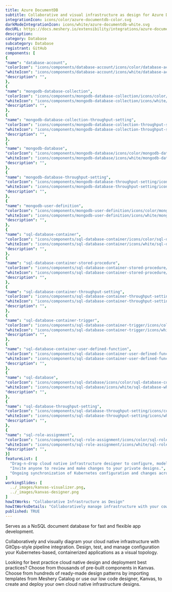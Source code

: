 ```yaml
---
title: Azure DocumentDB
subtitle: Collaborative and visual infrastructure as design for Azure DocumentDB
integrationIcon: icons/color/azure-documentdb-color.svg
darkModeIntegrationIcon: icons/white/azure-documentdb-white.svg
docURL: https://docs.meshery.io/extensibility/integrations/azure-documentdb
description: 
category: Database
subcategory: Database
registrant: GitHub
components: [
{
"name": "database-account",
"colorIcon": "icons/components/database-account/icons/color/database-account-color.svg",
"whiteIcon": "icons/components/database-account/icons/white/database-account-white.svg",
"description": "",
},
{
"name": "mongodb-database-collection",
"colorIcon": "icons/components/mongodb-database-collection/icons/color/mongodb-database-collection-color.svg",
"whiteIcon": "icons/components/mongodb-database-collection/icons/white/mongodb-database-collection-white.svg",
"description": "",
},
{
"name": "mongodb-database-collection-throughput-setting",
"colorIcon": "icons/components/mongodb-database-collection-throughput-setting/icons/color/mongodb-database-collection-throughput-setting-color.svg",
"whiteIcon": "icons/components/mongodb-database-collection-throughput-setting/icons/white/mongodb-database-collection-throughput-setting-white.svg",
"description": "",
},
{
"name": "mongodb-database",
"colorIcon": "icons/components/mongodb-database/icons/color/mongodb-database-color.svg",
"whiteIcon": "icons/components/mongodb-database/icons/white/mongodb-database-white.svg",
"description": "",
},
{
"name": "mongodb-database-throughput-setting",
"colorIcon": "icons/components/mongodb-database-throughput-setting/icons/color/mongodb-database-throughput-setting-color.svg",
"whiteIcon": "icons/components/mongodb-database-throughput-setting/icons/white/mongodb-database-throughput-setting-white.svg",
"description": "",
},
{
"name": "mongodb-user-definition",
"colorIcon": "icons/components/mongodb-user-definition/icons/color/mongodb-user-definition-color.svg",
"whiteIcon": "icons/components/mongodb-user-definition/icons/white/mongodb-user-definition-white.svg",
"description": "",
},
{
"name": "sql-database-container",
"colorIcon": "icons/components/sql-database-container/icons/color/sql-database-container-color.svg",
"whiteIcon": "icons/components/sql-database-container/icons/white/sql-database-container-white.svg",
"description": "",
},
{
"name": "sql-database-container-stored-procedure",
"colorIcon": "icons/components/sql-database-container-stored-procedure/icons/color/sql-database-container-stored-procedure-color.svg",
"whiteIcon": "icons/components/sql-database-container-stored-procedure/icons/white/sql-database-container-stored-procedure-white.svg",
"description": "",
},
{
"name": "sql-database-container-throughput-setting",
"colorIcon": "icons/components/sql-database-container-throughput-setting/icons/color/sql-database-container-throughput-setting-color.svg",
"whiteIcon": "icons/components/sql-database-container-throughput-setting/icons/white/sql-database-container-throughput-setting-white.svg",
"description": "",
},
{
"name": "sql-database-container-trigger",
"colorIcon": "icons/components/sql-database-container-trigger/icons/color/sql-database-container-trigger-color.svg",
"whiteIcon": "icons/components/sql-database-container-trigger/icons/white/sql-database-container-trigger-white.svg",
"description": "",
},
{
"name": "sql-database-container-user-defined-function",
"colorIcon": "icons/components/sql-database-container-user-defined-function/icons/color/sql-database-container-user-defined-function-color.svg",
"whiteIcon": "icons/components/sql-database-container-user-defined-function/icons/white/sql-database-container-user-defined-function-white.svg",
"description": "",
},
{
"name": "sql-database",
"colorIcon": "icons/components/sql-database/icons/color/sql-database-color.svg",
"whiteIcon": "icons/components/sql-database/icons/white/sql-database-white.svg",
"description": "",
},
{
"name": "sql-database-throughput-setting",
"colorIcon": "icons/components/sql-database-throughput-setting/icons/color/sql-database-throughput-setting-color.svg",
"whiteIcon": "icons/components/sql-database-throughput-setting/icons/white/sql-database-throughput-setting-white.svg",
"description": "",
},
{
"name": "sql-role-assignment",
"colorIcon": "icons/components/sql-role-assignment/icons/color/sql-role-assignment-color.svg",
"whiteIcon": "icons/components/sql-role-assignment/icons/white/sql-role-assignment-white.svg",
"description": "",
}]
featureList: [
  "Drag-n-drop cloud native infrastructure designer to configure, model, and deploy your workloads.",
  "Invite anyone to review and make changes to your private designs.",
  "Ongoing synchronization of Kubernetes configuration and changes across any number of clusters."
]
workingSlides: [
  ../_images/kanvas-visualizer.png,
  ../_images/kanvas-designer.png
]
howItWorks: "Collaborative Infrastructure as Design"
howItWorksDetails: "Collaboratively manage infrastructure with your coworkers synchronously sharing the same designs."
published: TRUE
---
```

<p>
Serves as a NoSQL document database for fast and flexible app development.
</p>
<p>
    Collaboratively and visually diagram your cloud native infrastructure with GitOps-style pipeline integration. Design, test, and manage configuration your Kubernetes-based, containerized applications as a visual topology.
</p>
<p>
    Looking for best practice cloud native design and deployment best practices? Choose from thousands of pre-built components in Kanvas. Choose from hundreds of ready-made design patterns by importing templates from Meshery Catalog or use our low code designer, Kanvas, to create and deploy your own cloud native infrastructure designs.
</p>
